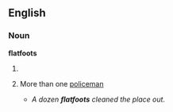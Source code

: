 ==English==
===Noun===
'''flatfoots'''

# {{plural of|flatfoot}}
# {{slang|dated|pejorative}} More than one [[policeman]]
#* ''A dozen '''flatfoots''' cleaned the place out.''